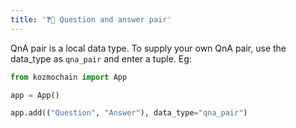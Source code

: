 ```yaml
---
title: '❓💬 Question and answer pair'
---
```


QnA pair is a local data type. To supply your own QnA pair, use the data_type as `qna_pair` and enter a tuple. Eg:

```python
from kozmochain import App

app = App()

app.add(("Question", "Answer"), data_type="qna_pair")
```
